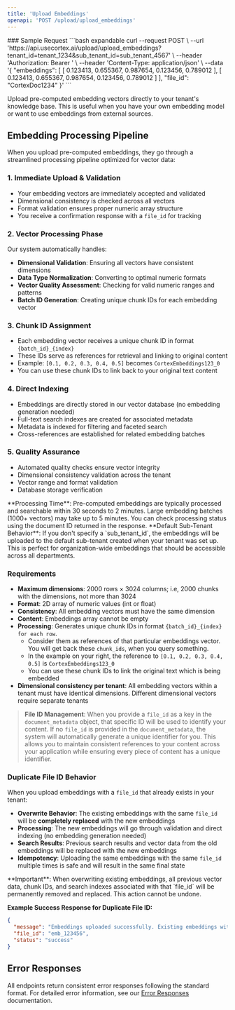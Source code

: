 ```yaml
---
title: 'Upload Embeddings'
openapi: 'POST /upload/upload_embeddings'
---
```



<Panel>
  <TableOfContents />
</Panel>
<TryIt />
### Sample Request
```bash expandable
curl --request POST \
  --url 'https://api.usecortex.ai/upload/upload_embeddings?tenant_id=tenant_1234&sub_tenant_id=sub_tenant_4567' \
  --header 'Authorization: Bearer <token>' \
  --header 'Content-Type: application/json' \
  --data '{
  "embeddings": [
    [
      0.123413,
      0.655367,
      0.987654,
      0.123456,
      0.789012
    ],
    [
      0.123413,
      0.655367,
      0.987654,
      0.123456,
      0.789012
    ]
  ],
  "file_id": "CortexDoc1234"
}'
  ```


Upload pre-computed embedding vectors directly to your tenant's knowledge base. This is useful when you have your own embedding model or want to use embeddings from external sources.

## Embedding Processing Pipeline

When you upload pre-computed embeddings, they go through a streamlined processing pipeline optimized for vector data:

### 1. **Immediate Upload & Validation**
- Your embedding vectors are immediately accepted and validated
- Dimensional consistency is checked across all vectors
- Format validation ensures proper numeric array structure
- You receive a confirmation response with a `file_id` for tracking

### 2. **Vector Processing Phase**
Our system automatically handles:
- **Dimensional Validation**: Ensuring all vectors have consistent dimensions
- **Data Type Normalization**: Converting to optimal numeric formats
- **Vector Quality Assessment**: Checking for valid numeric ranges and patterns
- **Batch ID Generation**: Creating unique chunk IDs for each embedding vector

### 3. **Chunk ID Assignment**
- Each embedding vector receives a unique chunk ID in format `{batch_id}_{index}`
- These IDs serve as references for retrieval and linking to original content
- Example: `[0.1, 0.2, 0.3, 0.4, 0.5]` becomes `CortexEmbeddings123_0`
- You can use these chunk IDs to link back to your original text content

### 4. **Direct Indexing**
- Embeddings are directly stored in our vector database (no embedding generation needed)
- Full-text search indexes are created for associated metadata
- Metadata is indexed for filtering and faceted search
- Cross-references are established for related embedding batches

### 5. **Quality Assurance**
- Automated quality checks ensure vector integrity
- Dimensional consistency validation across the tenant
- Vector range and format validation
- Database storage verification

<Note>
**Processing Time**: Pre-computed embeddings are typically processed and searchable within 30 seconds to 2 minutes. Large embedding batches (1000+ vectors) may take up to 5 minutes. You can check processing status using the document ID returned in the response.
</Note>

<Note>
**Default Sub-Tenant Behavior**: If you don't specify a `sub_tenant_id`, the embeddings will be uploaded to the default sub-tenant created when your tenant was set up. This is perfect for organization-wide embeddings that should be accessible across all departments.
</Note>

### Requirements
- **Maximum dimensions**: 2000 rows × 3024 columns; i.e, 2000 chunks with the dimensions, not more than 3024
- **Format**: 2D array of numeric values (int or float)
- **Consistency**: All embedding vectors must have the same dimension
- **Content**: Embeddings array cannot be empty
- **Processing**: Generates unique chunk IDs in format `{batch_id}_{index} for each row`. 
  - Consider them as references of that particular embeddings vector. You will get back these `chunk_ids`, when you query something.
  - In the example on your right, the reference to `[0.1, 0.2, 0.3, 0.4, 0.5]` is `CortexEmbeddings123_0`
  - You can use these chunk IDs to link the original text which is being embedded
- **Dimensional consistency per tenant**: All embedding vectors within a tenant must have identical dimensions. Different dimensional vectors require separate tenants

> **File ID Management**: When you provide a `file_id` as a key in the `document_metadata` object, that specific ID will be used to identify your content. If no `file_id` is provided in the `document_metadata`, the system will automatically generate a unique identifier for you. This allows you to maintain consistent references to your content across your application while ensuring every piece of content has a unique identifier.

### **Duplicate File ID Behavior**

When you upload embeddings with a `file_id` that already exists in your tenant:

- **Overwrite Behavior**: The existing embeddings with the same `file_id` will be **completely replaced** with the new embeddings
- **Processing**: The new embeddings will go through validation and direct indexing (no embedding generation needed)
- **Search Results**: Previous search results and vector data from the old embeddings will be replaced with the new embeddings
- **Idempotency**: Uploading the same embeddings with the same `file_id` multiple times is safe and will result in the same final state

<Warning>
**Important**: When overwriting existing embeddings, all previous vector data, chunk IDs, and search indexes associated with that `file_id` will be permanently removed and replaced. This action cannot be undone.
</Warning>

**Example Success Response for Duplicate File ID:**
```json
{
  "message": "Embeddings uploaded successfully. Existing embeddings with file_id 'emb_123456' have been overwritten.",
  "file_id": "emb_123456",
  "status": "success"
}
```


## Error Responses

All endpoints return consistent error responses following the standard format. For detailed error information, see our [Error Responses](/api-reference/error-responses) documentation.

